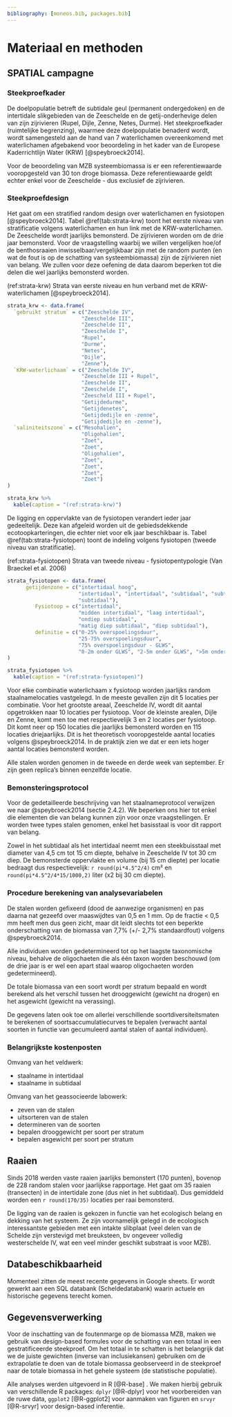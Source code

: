 ```yaml
---
bibliography: [moneos.bib, packages.bib]
---
```


# Materiaal en methoden

## SPATIAL campagne

### Steekproefkader

De doelpopulatie betreft de subtidale geul (permanent ondergedoken) en de intertidale slikgebieden van de Zeeschelde en de getij-onderhevige delen van zijn zijrivieren (Rupel, Dijle, Zenne, Netes, Durme).
Het steekproefkader (ruimtelijke begrenzing), waarmee deze doelpopulatie benaderd wordt, wordt samengesteld aan de hand van 7 waterlichamen overeenkomend met waterlichamen afgebakend voor beoordeling in het kader van de Europese Kaderrichtlijn Water (KRW) [@speybroeck2014].

Voor de beoordeling van MZB systeembiomassa is er een referentiewaarde vooropgesteld van 30 ton droge biomassa.
Deze referentiewaarde geldt echter enkel voor de Zeeschelde - dus exclusief de zijrivieren.

### Steekproefdesign

Het gaat om een stratified random design over waterlichamen en fysiotopen [@speybroeck2014].
Tabel \@ref(tab:strata-krw) toont het eerste niveau van stratificatie volgens waterlichamen en hun link met de KRW-waterlichamen.
De Zeeschelde wordt jaarlijks bemonsterd.
De zijrivieren worden om de drie jaar bemonsterd.
Voor de vraagstelling waarbij we willen vergelijken hoe/of de benthosraaien inwisselbaar/vergelijkbaar zijn met de random punten (en wat de fout is op de schatting van systeembiomassa) zijn de zijrivieren niet van belang.
We zullen voor deze oefening de data daarom beperken tot die delen die wel jaarlijks bemonsterd worden.

(ref:strata-krw) Strata van eerste niveau en hun verband met de KRW-waterlichamen [@speybroeck2014].

```r
strata_krw <- data.frame(
  `gebruikt stratum` = c("Zeeschelde IV",
                        "Zeeschelde III",
                        "Zeeschelde II",
                        "Zeeschelde I",
                        "Rupel",
                        "Durme",
                        "Netes",
                        "Dijle",
                        "Zenne"),
  `KRW-waterlichaam` = c("Zeeschelde IV",
                        "Zeeschelde III + Rupel",
                        "Zeeschelde II",
                        "Zeeschelde I",
                        "Zeescheld III + Rupel",
                        "Getijdedurme",
                        "Getijdenetes",
                        "Getijdedijle en -zenne",
                        "Getijdedijle en -zenne"),
  `saliniteitszone` = c("Mesohalien",
                        "Oligohalien",
                        "Zoet",
                        "Zoet",
                        "Oligohalien",
                        "Zoet",
                        "Zoet",
                        "Zoet",
                        "Zoet")
)

strata_krw %>%
  kable(caption = "(ref:strata-krw)")
```

De ligging en oppervlakte van de fysiotopen verandert ieder jaar gedeeltelijk.
Deze kan afgeleid worden uit de gebiedsdekkende ecotoopkarteringen, die echter niet voor elk jaar beschikbaar is.
Tabel \@ref(tab:strata-fysiotopen) toont de indeling volgens fysiotopen (tweede niveau van stratificatie).

(ref:strata-fysiotopen) Strata van tweede niveau - fysiotopentypologie (Van Braeckel et al. 2006)

```r
strata_fysiotopen <- data.frame(
      getijdenzone = c("intertidaal hoog",
                       "intertidaal", "intertidaal", "subtidaal", "subtidaal",
                       "subtidaal"),
         Fysiotoop = c("intertidaal",
                       "midden intertidaal", "laag intertidaal",
                       "ondiep subtidaal",
                       "matig diep subtidaal", "diep subtidaal"),
         definitie = c("0-25% overspoelingsduur",
                       "25-75% overspoelingsduur",
                       "75% overspoelingsduur - GLWS",
                       "0-2m onder GLWS", "2-5m onder GLWS", ">5m onder GLWS")
)

strata_fysiotopen %>%
  kable(caption = "(ref:strata-fysiotopen)")
```

Voor elke combinatie waterlichaam x fysiotoop worden jaarlijks random staalnamelocaties vastgelegd.
In de meeste gevallen zijn dit 5 locaties per combinatie.
Voor het grootste areaal, Zeeschelde IV, wordt dit aantal opgetrokken naar 10 locaties per fysiotoop.
Voor de kleinste arealen, Dijle en Zenne, komt men toe met respectievelijk 3 en 2 locaties per fysiotoop.
Dit komt neer op 150 locaties die jaarlijks bemonsterd worden en 115 locaties driejaarlijks.
Dit is het theoretisch vooropgestelde aantal locaties volgens @speybroeck2014.
In de praktijk zien we dat er een iets hoger aantal locaties bemonsterd worden.

Alle stalen worden genomen in de tweede en derde week van september.
Er zijn geen replica's binnen eenzelfde locatie.

### Bemonsteringsprotocol

Voor de gedetailleerde beschrijving van het staalnameprotocol verwijzen we naar @speybroeck2014 (sectie 2.4.2).
We beperken ons hier tot enkel die elementen die van belang kunnen zijn voor onze vraagstellingen.
Er worden twee types stalen genomen, enkel het basisstaal is voor dit rapport van belang.

Zowel in het subtidaal als het intertidaal neemt men een steekbuisstaal met diameter van 4,5 cm tot 15 cm diepte, behalve in Zeeschelde IV tot 30 cm diep.
De bemonsterde oppervlakte en volume (bij 15 cm diepte) per locatie bedraagt dus respectievelijk: `r round(pi*4.5^2/4)` cm² en `round(pi*4.5^2/4*15/1000,2)` liter (x2 bij 30 cm diepte).

### Procedure berekening van analysevariabelen

De stalen worden gefixeerd (dood de aanwezige organismen) en pas daarna nat gezeefd over maaswijdtes van 0,5 en 1 mm.
Op de fractie \< 0,5 mm heeft men dus geen zicht, maar dit leidt slechts tot een beperkte onderschatting van de biomassa van 7,7% (+/- 2,7% standaardfout) volgens @speybroeck2014.

Alle individuen worden gedetermineerd tot op het laagste taxonomische niveau, behalve de oligochaeten die als één taxon worden beschouwd (om de drie jaar is er wel een apart staal waarop oligochaeten worden gedetermineerd).

De totale biomassa van een soort wordt per stratum bepaald en wordt berekend als het verschil tussen het drooggewicht (gewicht na drogen) en het asgewicht (gewicht na verassing).

De gegevens laten ook toe om allerlei verschillende soortdiversiteitsmaten te berekenen of soortsaccumulatiecurves te bepalen (verwacht aantal soorten in functie van gecumuleerd aantal stalen of aantal individuen).

### Belangrijkste kostenposten

```{=html}
<!--
Er zijn 3 mensen bijna fulltime mee bezig en uiteindelijk komt er maar 1 getal uit terwijl er eigenlijk veel meer data is.
-->
```
Omvang van het veldwerk:

-   staalname in intertidaal
-   staalname in subtidaal

Omvang van het geassocieerde labowerk:

-   zeven van de stalen
-   uitsorteren van de stalen
-   determineren van de soorten
-   bepalen drooggewicht per soort per stratum
-   bepalen asgewicht per soort per stratum

```{=html}
<!--
(labowerk wellicht groter dan het veldwerk dat geconcentreerd is in de tijd binnen 2-3 weken).
-->
```
## Raaien

Sinds 2018 werden vaste raaien jaarlijks bemonstert (170 punten), bovenop de 228 random stalen voor jaarlijkse rapportage.
Het gaat om 35 raaien (transecten) in de intertidale zone (dus niet in het subtidaal).
Dus gemiddeld worden een `r round(170/35)` locaties per raai bemonsterd.

De ligging van de raaien is gekozen in functie van het ecologisch belang en dekking van het systeem.
Ze zijn voornamelijk gelegd in de ecologisch interessantste gebieden met een intakte slibplaat (veel delen van de Schelde zijn verstevigd met breuksteen, bv ongeveer volledig westerschelde IV, wat een veel minder geschikt substraat is voor MZB).

## Databeschikbaarheid

Momenteel zitten de meest recente gegevens in Google sheets.
Er wordt gewerkt aan een SQL databank (Scheldedatabank) waarin actuele en historische gegevens terecht komen.

## Gegevensverwerking

Voor de inschatting van de foutenmarge op de biomassa MZB, maken we gebruik van design-based formules voor de schatting van een totaal in een gestratificeerde steekproef.
Om het totaal in te schatten is het belangrijk dat we de juiste gewichten (inverse van inclusiekansen) gebruiken om de extrapolatie te doen van de totale biomassa geobserveerd in de steekproef naar de totale biomassa in het gehele systeem (de statistische populatie).

Alle analyses werden uitgevoerd in R [@R-base] .
We maken hierbij gebruik van verschillende R packages: `dplyr` [@R-dplyr] voor het voorbereiden van de ruwe data, `ggplot2` [@R-ggplot2] voor aanmaken van figuren en `srvyr` [@R-srvyr] voor design-based inferentie.
